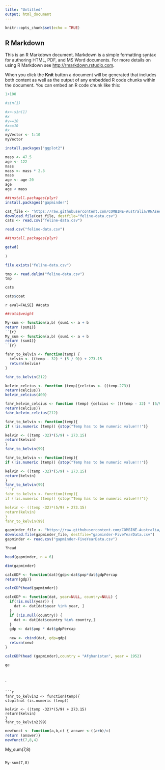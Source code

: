 ```yaml
---
title: "Untitled"
output: html_document
---
```


```r
knitr::opts_chunk$set(echo = TRUE)
```

## R Markdown

This is an R Markdown document. Markdown is a simple formatting syntax for authoring HTML, PDF, and MS Word documents. For more details on using R Markdown see <http://rmarkdown.rstudio.com>.

When you click the **Knit** button a document will be generated that includes both content as well as the output of any embedded R code chunks within the document. You can embed an R code chunk like this:

```r
1+100

#sin(1)

#x<-sin(1)
#x
#y==10
#x==10
#x
myVector <- 1:10
myVector


```


```r
install.packages("ggplot2")
```

```r
mass <- 47.5
age <- 122
mass
mass <- mass * 2.3
mass
age <- age-20
age
age < mass
```

```r
##install.packages(plyr)
install.packages("gapminder")

```

```r
cat_file <- "https://raw.githubusercontent.com/COMBINE-Australia/RNAseq-R/gh-pages/data/feline-data.csv"
download.file(cat_file, destfile="feline-data.csv")
cats <- read.csv("feline-data.csv")

read.csv("feline-data.csv")


```

```r
##install.packages(plyr)

```

```r
getwd(
  
)
```

```r
file.exists("feline-data.csv")

```

```r
tmp <- read.delim("feline-data.csv")
tmp
```

```r
cats
```

```r
cats$coat

```

```r eval=FALSE}
##cats
```
```r
##cats$weight
```
```r
My-sum <- function(a,b) {sum1 <- a + b
return (sum1)}
``{r}
My_sum <- function(a,b) {sum1 <- a + b
return (sum1)}
``{r}


```

```r
fahr_to_kelvin <- function(temp) {
  kelvin <- ((temp - 32) * (5 / 9)) + 273.15
  return(kelvin)
}

fahr_to_kelvin(212)
```

```r
kelvin_celcius <- function (temp){celcius <- ((temp-273))
return(celcius)}
kelvin_celcius(400)

```

```r
fahr_kelvin_celcius <- function (temp) {celcius <- (((temp - 32) * (5/9) + 273.15 ) - 273.15)
return(celcius)}
fahr_kelvin_celcius(212)

```
```r
fahr_to_kelvin <- function(temp){
if (!is.numeric (temp)) {stop("Temp has to be numeric value!!!")}

kelvin <- ((temp -32)*(5/9) + 273.15)
return(kelvin)
}
fahr_to_kelvin(99)
```
```r
fahr_to_kelvin <- function(temp){
if (!is.numeric (temp)) {stop("Temp has to be numeric value!!!")}

kelvin <- ((temp -32)*(5/9) + 273.15)
return(kelvin)
}
fahr_to_kelvin(99)
```r
fahr_to_kelvin <- function(temp){
if (!is.numeric (temp)) {stop("Temp has to be numeric value!!!")}

kelvin <- ((temp -32)*(5/9) + 273.15)
return(kelvin)
}
fahr_to_kelvin(99)
```

```r
gapminder_file <- "https://raw.githubusercontent.com/COMBINE-Australia/RNAseq-R/gh-pages/data/gapminder-FiveYearData.csv"
download.file(gapminder_file, destfile="gapminder-FiveYearData.csv")
gapminder <- read.csv("gapminder-FiveYearData.csv")

```

```r
?head
```

```r
head(gapminder, n = 6)
```

```r
dim(gapminder)
```

```r
calcGDP <- function(dat){gdp<-dat$pop*dat$gdpPercap
return(gdp)}

calcGDP(head(gapminder))
```

```r
calcGDP <- function(dat, year=NULL, country=NULL) {
  if(!is.null(year)) {
    dat <- dat[dat$year %in% year, ]
  }
  if (!is.null(country)) {
    dat <- dat[dat$country %in% country,]
  }
  gdp <- dat$pop * dat$gdpPercap
  
  new <- cbind(dat, gdp=gdp)
  return(new)
}

calcGDP(head (gapminder),country = "Afghanistan", year = 1952)

```

```r
ge

  
```


`
```
```r
fahr_to_kelvin2 <- function(temp){
stopifnot (is.numeric (temp))

kelvin <- ((temp -32)*(5/9) + 273.15)
return(kelvin)
}
fahr_to_kelvin2(99)

```

```r
newfunct <- function(a,b,c) { answer <-((a+b)/c) 
return (answer)}
newfunct(7,8,4)

```

My_sum(7,8)

```

My-sum(7,8)

```


